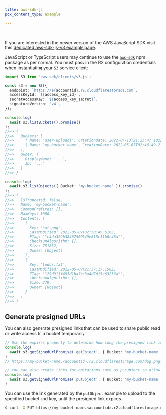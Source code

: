```yaml
---
title: aws-sdk-js
pcx_content_type: example

---
```



<Render file="keys" /><br/>

If you are interested in the newer version of the AWS JavaScript SDK visit this [dedicated aws-sdk-js-v3 example page](/r2/examples/aws/aws-sdk-js-v3/).

JavaScript or TypeScript users may continue to use the [`aws-sdk`](https://www.npmjs.com/package/aws-sdk) npm package as per normal. You must pass in the R2 configuration credentials when instantiating your `S3` service client:

```ts
import S3 from 'aws-sdk/clients/s3.js';

const s3 = new S3({
  endpoint: `https://${accountid}.r2.cloudflarestorage.com`,
  accessKeyId: `${access_key_id}`,
  secretAccessKey: `${access_key_secret}`,
  signatureVersion: 'v4',
});

console.log(
  await s3.listBuckets().promise()
);
//=> {
//=>   Buckets: [
//=>     { Name: 'user-uploads', CreationDate: 2022-04-13T21:23:47.102Z },
//=>     { Name: 'my-bucket-name', CreationDate: 2022-05-07T02:46:49.218Z }
//=>   ],
//=>   Owner: {
//=>     DisplayName: '...',
//=>     ID: '...'
//=>   }
//=> }

console.log(
  await s3.listObjects({ Bucket: 'my-bucket-name' }).promise()
);
//=> {
//=>   IsTruncated: false,
//=>   Name: 'my-bucket-name',
//=>   CommonPrefixes: [],
//=>   MaxKeys: 1000,
//=>   Contents: [
//=>     {
//=>       Key: 'cat.png',
//=>       LastModified: 2022-05-07T02:50:45.616Z,
//=>       ETag: '"c4da329b38467509049e615c11b0c48a"',
//=>       ChecksumAlgorithm: [],
//=>       Size: 751832,
//=>       Owner: [Object]
//=>     },
//=>     {
//=>       Key: 'todos.txt',
//=>       LastModified: 2022-05-07T21:37:17.150Z,
//=>       ETag: '"29d911f495d1ba7cb3a4d7d15e63236a"',
//=>       ChecksumAlgorithm: [],
//=>       Size: 279,
//=>       Owner: [Object]
//=>     }
//=>   ]
//=> }
```

## Generate presigned URLs

You can also generate presigned links that can be used to share public read or write access to a bucket temporarily.

```ts
// Use the expires property to determine how long the presigned link is valid.
console.log(
  await s3.getSignedUrlPromise('getObject', { Bucket: 'my-bucket-name', Key: 'dog.png', Expires: 3600 })
)
// https://my-bucket-name.<accountid>.r2.cloudflarestorage.com/dog.png?X-Amz-Algorithm=AWS4-HMAC-SHA256&X-Amz-Credential=<credential>&X-Amz-Date=<timestamp>&X-Amz-Expires=3600&X-Amz-Signature=<signature>&X-Amz-SignedHeaders=host

// You can also create links for operations such as putObject to allow temporary write access to a specific key.
console.log(
  await s3.getSignedUrlPromise('putObject', { Bucket: 'my-bucket-name', Key: 'dog.png', Expires: 3600 })
)
```

You can use the link generated by the `putObject` example to upload to the specified bucket and key, until the presigned link expires.

```sh
$ curl -X PUT https://my-bucket-name.<accountid>.r2.cloudflarestorage.com/dog.png?X-Amz-Algorithm=AWS4-HMAC-SHA256&X-Amz-Credential=<credential>&X-Amz-Date=<timestamp>&X-Amz-Expires=3600&X-Amz-Signature=<signature>&X-Amz-SignedHeaders=host --data-binary @dog.png
```
